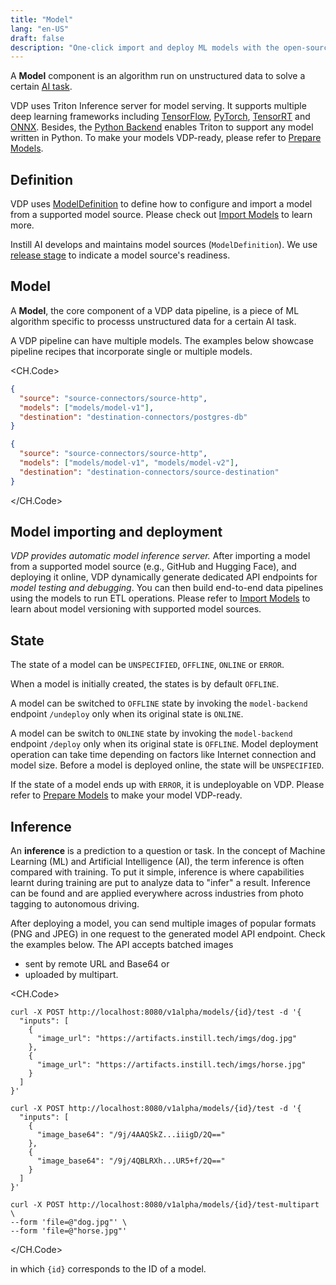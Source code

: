 ```yaml
---
title: "Model"
lang: "en-US"
draft: false
description: "One-click import and deploy ML models with the open-source unstructured data ETL tool VDP https://github.com/instill-ai/vdp"
---
```


A **Model** component is an algorithm run on unstructured data to solve a certain [AI task](ai-task).

VDP uses Triton Inference server for model serving. It supports multiple deep learning frameworks including [TensorFlow](https://www.tensorflow.org), [PyTorch](https://pytorch.org/), [TensorRT](https://developer.nvidia.com/tensorrt) and [ONNX](https://onnx.ai).
Besides, the [Python Backend](https://github.com/triton-inference-server/python_backend) enables Triton to support any model written in Python.
To make your models VDP-ready, please refer to [Prepare Models](/docs/prepare-models/overview).

## Definition

VDP uses [ModelDefinition](https://github.com/instill-ai/protobufs/blob/main/vdp/model/v1alpha/model_definition.proto#L30-L76) to define how to configure and import a model from a supported model source.
Please check out [Import Models](/docs/import-models/overview) to learn more.

Instill AI develops and maintains model sources (`ModelDefinition`). We use [release stage](overview#release-stage) to indicate a model source's readiness.

## Model

A **Model**, the core component of a VDP data pipeline, is a piece of ML algorithm specific to processs unstructured data for a certain AI task.

A VDP pipeline can have multiple models. The examples below showcase pipeline recipes that incorporate single or multiple models.

<CH.Code>

```json single-model-pipeline
{
  "source": "source-connectors/source-http",
  "models": ["models/model-v1"],
  "destination": "destination-connectors/postgres-db"
}
```

```json multi-model-pipeline
{
  "source": "source-connectors/source-http",
  "models": ["models/model-v1", "models/model-v2"],
  "destination": "destination-connectors/source-destination"
}
```

</CH.Code>

## Model importing and deployment

_VDP provides automatic model inference server._ After importing a model from a supported model source (e.g., GitHub and Hugging Face), and deploying it online, VDP dynamically generate dedicated API endpoints for _model testing and debugging_.
You can then build end-to-end data pipelines using the models to run ETL operations.
Please refer to [Import Models](/docs/import-models/overview) to learn about model versioning with supported model sources.

<ZoomableImg
  src="/docs-assets/core-concepts/model-import-and-deployment.svg"
  alt="Import and deploy model on VDP"
/>

## State

The state of a model can be `UNSPECIFIED`, `OFFLINE`, `ONLINE` or `ERROR`.

When a model is initially created, the states is by default `OFFLINE`.

A model can be switched to `OFFLINE` state by invoking the `model-backend` endpoint `/undeploy` only when its original state is `ONLINE`.

A model can be switch to `ONLINE` state by invoking the `model-backend` endpoint `/deploy` only when its original state is `OFFLINE`.
Model deployment operation can take time depending on factors like Internet connection and model size.
Before a model is deployed online, the state will be `UNSPECIFIED`.

If the state of a model ends up with `ERROR`, it is undeployable on VDP. Please refer to [Prepare Models](/docs/prepare-models/overview) to make your model VDP-ready.

<div align="center">
  <ZoomableImg
    src="/docs-assets/core-concepts/model-state.svg"
    alt="  The finite-state-machine (FSM) diagram for the model state transition logic"
    width="500"
  />
</div>

## Inference

An **inference** is a prediction to a question or task. In the concept of Machine Learning (ML) and Artificial Intelligence (AI), the term inference is often compared with training.
To put it simple, inference is where capabilities learnt during training are put to analyze data to "infer" a result. Inference can be found and are applied everywhere across industries from photo tagging to autonomous driving.

After deploying a model, you can send multiple images of popular formats (PNG and JPEG) in one request to the generated model API endpoint.
Check the examples below. The API accepts batched images

- sent by remote URL and Base64 or
- uploaded by multipart.

<CH.Code>

```shellscript cURL(url)
curl -X POST http://localhost:8080/v1alpha/models/{id}/test -d '{
  "inputs": [
    {
      "image_url": "https://artifacts.instill.tech/imgs/dog.jpg"
    },
    {
      "image_url": "https://artifacts.instill.tech/imgs/horse.jpg"
    }
  ]
}'
```

```shellscript cURL(base64)
curl -X POST http://localhost:8080/v1alpha/models/{id}/test -d '{
  "inputs": [
    {
      "image_base64": "/9j/4AAQSkZ...iiigD/2Q=="
    },
    {
      "image_base64": "/9j/4QBLRXh...UR5+f/2Q=="
    }
  ]
}'
```

```shellscript cURL(multipart)
curl -X POST http://localhost:8080/v1alpha/models/{id}/test-multipart \
--form 'file=@"dog.jpg"' \
--form 'file=@"horse.jpg"'
```

</CH.Code>

in which `{id}` corresponds to the ID of a model.
